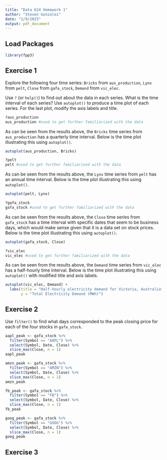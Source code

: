 ```yaml
---
title: "Data 624 Homework 1"
author: "Steven Gonzalez"
date: "2/9/2025"
output: pdf_document
---
```


## Load Packages
```r
library(fpp3)
```

## Exercise 1
Explore the following four time series: `Bricks` from `aus_production`, `Lynx` from `pelt`, `Close` from `gafa_stock`, `Demand` from `vic_elec`.

Use `?` (or `help()`) to find out about the data in each series.
What is the time interval of each series?
Use `autoplot()` to produce a time plot of each series.
For the last plot, modify the axis labels and title.
```r
?aus_production
aus_production #used to get further familiarized with the data
```
As can be seen from the results above, the `Bricks` time series from `aus_production` has a quarterly time interval. Below is the time plot illustrating this using `autoplot()`.
```r
autoplot(aus_production, Bricks)
```

```r
?pelt
pelt #used to get further familiarized with the data
```
As can be seen from the results above, the `Lynx` time series from `pelt` has an annual time interval. Below is the time plot illustrating this using `autoplot()`.
```r
autoplot(pelt, Lynx)
```

```r
?gafa_stock
gafa_stock #used to get further familiarized with the data
```
As can be seen from the results above, the `Close` time series from `gafa_stock` has a time interval with specific dates that seem to be business days, which would make sense given that it is a data set on stock prices. Below is the time plot illustrating this using `autoplot()`.
```r
autoplot(gafa_stock, Close)
```

```r
?vic_elec
vic_elec #used to get further familiarized with the data
```
As can be seen from the results above, the `Demand` time series from `vic_elec` has a half-hourly time interval. Below is the time plot illustrating this using `autoplot()` with modified title and axis labels.
```r
autoplot(vic_elec, Demand) +
  labs(title = "Half-hourly electricity demand for Victoria, Australia",
       y = "Total Electricity Demand (MWh)")
```

## Exercise 2
Use `filter()` to find what days corresponded to the peak closing price for each of the four stocks in `gafa_stock`.
```r
aapl_peak <- gafa_stock %>% 
  filter(Symbol == "AAPL") %>% 
  select(Symbol, Date, Close) %>%
  slice_max(Close, n = 1)
aapl_peak

amzn_peak <- gafa_stock %>% 
  filter(Symbol == "AMZN") %>% 
  select(Symbol, Date, Close) %>%
  slice_max(Close, n = 1)
amzn_peak

fb_peak <- gafa_stock %>% 
  filter(Symbol == "FB") %>% 
  select(Symbol, Date, Close) %>%
  slice_max(Close, n = 1)
fb_peak

goog_peak <- gafa_stock %>% 
  filter(Symbol == "GOOG") %>% 
  select(Symbol, Date, Close) %>%
  slice_max(Close, n = 1)
goog_peak
```

## Exercise 3